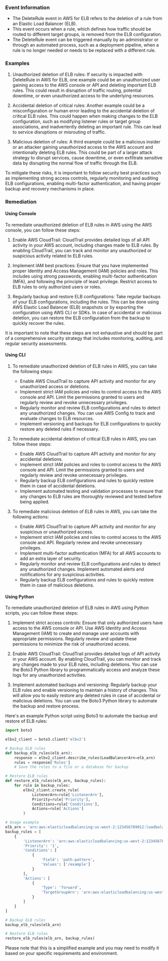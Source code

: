 
### Event Information

- The DeleteRule event in AWS for ELB refers to the deletion of a rule from an Elastic Load Balancer (ELB).
- This event occurs when a rule, which defines how traffic should be routed to different target groups, is removed from the ELB configuration.
- The DeleteRule event can be triggered manually by an administrator or through an automated process, such as a deployment pipeline, when a rule is no longer needed or needs to be replaced with a different rule.


### Examples

1. Unauthorized deletion of ELB rules: If security is impacted with DeleteRule in AWS for ELB, one example could be an unauthorized user gaining access to the AWS console or API and deleting important ELB rules. This could result in disruption of traffic routing, potential downtime, or even unauthorized access to the underlying resources.

2. Accidental deletion of critical rules: Another example could be a misconfiguration or human error leading to the accidental deletion of critical ELB rules. This could happen when making changes to the ELB configuration, such as modifying listener rules or target group associations, and inadvertently deleting an important rule. This can lead to service disruptions or misrouting of traffic.

3. Malicious deletion of rules: A third example could be a malicious insider or an attacker gaining unauthorized access to the AWS account and intentionally deleting ELB rules. This could be part of a larger attack strategy to disrupt services, cause downtime, or even exfiltrate sensitive data by disrupting the normal flow of traffic through the ELB.

To mitigate these risks, it is important to follow security best practices such as implementing strong access controls, regularly monitoring and auditing ELB configurations, enabling multi-factor authentication, and having proper backup and recovery mechanisms in place.

### Remediation

#### Using Console

To remediate unauthorized deletion of ELB rules in AWS using the AWS console, you can follow these steps:

1. Enable AWS CloudTrail: CloudTrail provides detailed logs of all API activity in your AWS account, including changes made to ELB rules. By enabling CloudTrail, you can track and monitor any unauthorized or suspicious activity related to ELB rules.

2. Implement IAM best practices: Ensure that you have implemented proper Identity and Access Management (IAM) policies and roles. This includes using strong passwords, enabling multi-factor authentication (MFA), and following the principle of least privilege. Restrict access to ELB rules to only authorized users or roles.

3. Regularly backup and restore ELB configurations: Take regular backups of your ELB configurations, including the rules. This can be done using AWS Elastic Load Balancer (ELB) snapshots or by exporting the configuration using AWS CLI or SDKs. In case of accidental or malicious deletion, you can restore the ELB configuration from the backup to quickly recover the rules.

It is important to note that these steps are not exhaustive and should be part of a comprehensive security strategy that includes monitoring, auditing, and regular security assessments.

#### Using CLI

1. To remediate unauthorized deletion of ELB rules in AWS, you can take the following steps:
   - Enable AWS CloudTrail to capture API activity and monitor for any unauthorized access or deletions.
   - Implement strict IAM policies and roles to control access to the AWS console and API. Limit the permissions granted to users and regularly review and revoke unnecessary privileges.
   - Regularly monitor and review ELB configurations and rules to detect any unauthorized changes. You can use AWS Config to track and evaluate changes to ELB resources.
   - Implement versioning and backups for ELB configurations to quickly restore any deleted rules if necessary.

2. To remediate accidental deletion of critical ELB rules in AWS, you can follow these steps:
   - Enable AWS CloudTrail to capture API activity and monitor for any accidental deletions.
   - Implement strict IAM policies and roles to control access to the AWS console and API. Limit the permissions granted to users and regularly review and revoke unnecessary privileges.
   - Regularly backup ELB configurations and rules to quickly restore them in case of accidental deletions.
   - Implement automated testing and validation processes to ensure that any changes to ELB rules are thoroughly reviewed and tested before being applied.

3. To remediate malicious deletion of ELB rules in AWS, you can take the following actions:
   - Enable AWS CloudTrail to capture API activity and monitor for any suspicious or unauthorized access.
   - Implement strict IAM policies and roles to control access to the AWS console and API. Regularly review and revoke unnecessary privileges.
   - Implement multi-factor authentication (MFA) for all AWS accounts to add an extra layer of security.
   - Regularly monitor and review ELB configurations and rules to detect any unauthorized changes. Implement automated alerts and notifications for any suspicious activities.
   - Regularly backup ELB configurations and rules to quickly restore them in case of malicious deletions.

#### Using Python

To remediate unauthorized deletion of ELB rules in AWS using Python scripts, you can follow these steps:

1. Implement strict access controls: Ensure that only authorized users have access to the AWS console or API. Use AWS Identity and Access Management (IAM) to create and manage user accounts with appropriate permissions. Regularly review and update these permissions to minimize the risk of unauthorized access.

2. Enable AWS CloudTrail: CloudTrail provides detailed logs of API activity in your AWS account. By enabling CloudTrail, you can monitor and track any changes made to your ELB rules, including deletions. You can use the Boto3 Python library to programmatically access and analyze these logs for any unauthorized activities.

3. Implement automated backups and versioning: Regularly backup your ELB rules and enable versioning to maintain a history of changes. This will allow you to easily restore any deleted rules in case of accidental or malicious deletions. You can use the Boto3 Python library to automate the backup and restore process.

Here's an example Python script using Boto3 to automate the backup and restore of ELB rules:

```python
import boto3

elbv2_client = boto3.client('elbv2')

# Backup ELB rules
def backup_elb_rules(elb_arn):
    response = elbv2_client.describe_rules(LoadBalancerArn=elb_arn)
    rules = response['Rules']
    # Save the rules to a file or a database for backup

# Restore ELB rules
def restore_elb_rules(elb_arn, backup_rules):
    for rule in backup_rules:
        elbv2_client.create_rule(
            ListenerArn=rule['ListenerArn'],
            Priority=rule['Priority'],
            Conditions=rule['Conditions'],
            Actions=rule['Actions']
        )

# Usage example
elb_arn = 'arn:aws:elasticloadbalancing:us-west-2:123456789012:loadbalancer/app/my-load-balancer/1234567890abcdef'
backup_rules = [
    {
        'ListenerArn': 'arn:aws:elasticloadbalancing:us-west-2:123456789012:listener/app/my-load-balancer/1234567890abcdef/1234567890abcdef',
        'Priority': '1',
        'Conditions': [
            {
                'Field': 'path-pattern',
                'Values': ['/example']
            }
        ],
        'Actions': [
            {
                'Type': 'forward',
                'TargetGroupArn': 'arn:aws:elasticloadbalancing:us-west-2:123456789012:targetgroup/my-target-group/1234567890abcdef'
            }
        ]
    }
]

# Backup ELB rules
backup_elb_rules(elb_arn)

# Restore ELB rules
restore_elb_rules(elb_arn, backup_rules)
```

Please note that this is a simplified example and you may need to modify it based on your specific requirements and environment.

